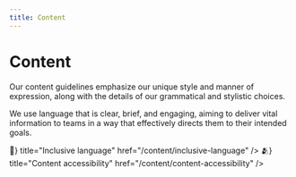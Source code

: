 ```yaml
---
title: Content
---
```



# Content

Our content guidelines emphasize our unique style and manner of expression, along with the details of our grammatical and stylistic choices.

We use language that is clear, brief, and engaging, aiming to deliver vital information to teams in a way that effectively directs them to their intended goals.

<Cards className="mt-8">
  <Card icon={<span>🦄</span>} title="Inclusive language" href="/content/inclusive-language" />
  <Card icon={<span>🫂</span>} title="Content accessibility" href="/content/content-accessibility" />
</Cards>
